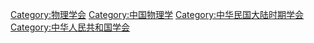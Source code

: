 [[Category:物理学会|Category:物理学会]]
[[Category:中国物理学|Category:中国物理学]]
[[Category:中华民国大陆时期学会|Category:中华民国大陆时期学会]]
[[Category:中华人民共和国学会|Category:中华人民共和国学会]]
